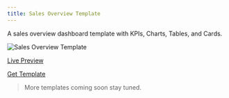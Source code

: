 ```yaml
---
title: Sales Overview Template
---
```


A sales overview dashboard template with KPIs, Charts, Tables, and Cards.

![Sales Overview Template](/images/sot.png)

[Live Preview](/templates/salesoverview)

[Get Template](https://github.com/Swastikyadav/CatalystUI/blob/master/library/templates/salesOverview.tsx)

> More templates coming soon stay tuned.
